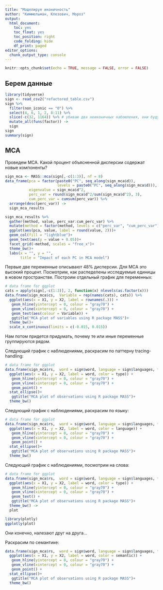 ```yaml
---
title: "Моделируя иконичность"
author: "Киммельман, Клезович, Мороз"
output:
  html_document:
    toc: yes
    toc_float: yes
    toc_position: right
    code_folding: hide
    df_print: paged
editor_options: 
  chunk_output_type: console
---
```


```r
knitr::opts_chunk$set(echo = TRUE, message = FALSE, error = FALSE)
```

## Берем данные

```r
library(tidyverse)
sign <- read_csv2("refactored_table.csv")
sign %>% 
  filter(non_iconic == "0") %>% 
  select(4, 6, 1, 2, 8:11) %>% 
  slice(-c(32, 1164)) %>% # убиваю два неиконичных набоюления, они будут ломать MCA
  mutate_all(funs(factor)) -> 
  sign
sign
summary(sign)
```

## MCA
Проведем MCA. Какой процент объясненной дисперсии содержат новые компоненты?

```r
sign_mca <- MASS::mca(sign[,-c(1:3)], nf = 8)
data_frame(pca = factor(paste0("PC", seq_along(sign_mca$d)), 
                        levels = paste0("PC", seq_along(sign_mca$d))),
           eigenvalue = sign_mca$d^2,
           perc_var = round(sign_mca$d^2/sum(sign_mca$d^2), 3),
           cum_perc_var = cumsum(perc_var)) %>% 
  arrange(desc(perc_var)) ->
  sign_mca_results

sign_mca_results %>% 
  gather(method, value, perc_var:cum_perc_var) %>%
  mutate(method = factor(method, levels = c("perc_var", "cum_perc_var"))) %>% 
  ggplot(aes(pca, value, label = round(value, 2)))+
  geom_col(fill = "lightblue")+
  geom_text(aes(y = value + 0.05))+
  facet_grid(~method, scales = "free_x")+
  theme_bw()+
  labs(x = "", y = "",
       title = "Impact of each PC in MCA model")
```

Первые две переменные описывают 48% дисперсии. Для MCA это высокий процент. Посмотрим, как распеделены исследуемые единицы в новом пространстве. Построим отдельный график для переменных:

```r
# data frame for ggplot
cats = apply(sign[,-c(1:3)], 2, function(x) nlevels(as.factor(x)))
data.frame(sign_mca$cs,  Variable = rep(names(cats), cats)) %>% 
  ggplot(aes(x = X1, y = X2, label = rownames(.))) +
   geom_hline(yintercept = 0, colour = "gray70") +
   geom_vline(xintercept = 0, colour = "gray70") +
   geom_text(aes(colour = Variable)) +
   ggtitle("MCA plot of variables using R package MASS")+
  theme_bw()+
  scale_x_continuous(limits = c(-0.015, 0.015))
```

Нам потом придется придумать, почему те или иные переменные группируются рядом.

Следующий график с наблюдениями, раскрасим по паттерну tracing-handling:

```r
# data frame for ggplot
data.frame(sign_mca$rs,  word = sign$word, language = sign$languages, type = sign$`form-image_assocaition_pattern`) %>% 
  ggplot(aes(x = X1, y = X2, label = word, color = type)) +
   geom_hline(yintercept = 0, colour = "gray70") +
   geom_vline(xintercept = 0, colour = "gray70") +
   geom_point() +
  stat_ellipse()+
   ggtitle("MCA plot of observations using R package MASS")+
  theme_bw()
```

Следующий график с наблюдениями, раскрасим по  языку:

```r
# data frame for ggplot
data.frame(sign_mca$rs,  word = sign$word, language = sign$languages, type = sign$`form-image_assocaition_pattern`) %>% 
  ggplot(aes(x = X1, y = X2, label = word, color = language)) +
   geom_hline(yintercept = 0, colour = "gray70") +
   geom_vline(xintercept = 0, colour = "gray70") +
   geom_point() +
  stat_ellipse()+
   ggtitle("MCA plot of observations using R package MASS")+
  theme_bw()
```

Следующий график с наблюдениями, посмотрим на слова:

```r
# data frame for ggplot
data.frame(sign_mca$rs,  word = sign$word, language = sign$languages, type = sign$`form-image_assocaition_pattern`) %>% 
  ggplot(aes(x = X1, y = X2, label = word, color = type)) +
   geom_hline(yintercept = 0, colour = "gray70") +
   geom_vline(xintercept = 0, colour = "gray70") +
   geom_text() +
   ggtitle("MCA plot of observations using R package MASS")+
  theme_bw() ->
  plot

library(plotly)
ggplotly(plot)
```
Они конечно, налезают друг на друга...

Раскрасим по семантике:
```r
data.frame(sign_mca$rs,  word = sign$word, language = sign$languages, type = sign$`form-image_assocaition_pattern`, semantic = sign$semantic_field) %>% 
  ggplot(aes(x = X1, y = X2, label = word, color = semantic)) +
   geom_hline(yintercept = 0, colour = "gray70") +
   geom_vline(xintercept = 0, colour = "gray70") +
   geom_point() +
  stat_ellipse()+
   ggtitle("MCA plot of observations using R package MASS")+
  theme_bw()
```

